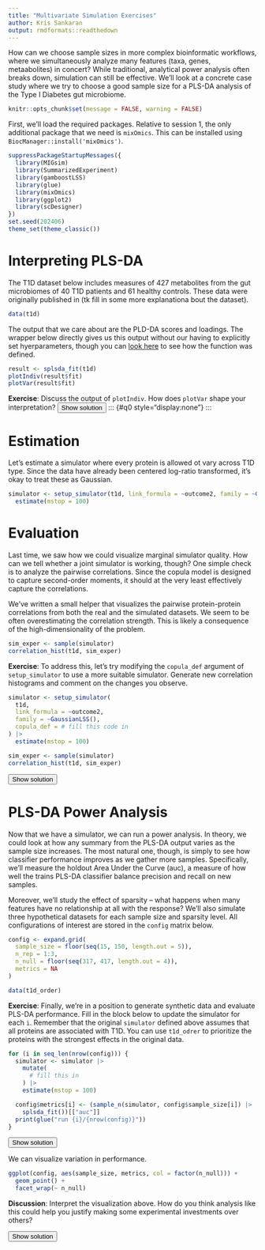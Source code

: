 ```yaml
---
title: "Multivariate Simulation Exercises"
author: Kris Sankaran
output: rmdformats::readthedown
---
```


<script>
function myFunction(id) {
    var x = document.getElementById(id);
    if (x.style.display === "none") {
        x.style.display = "block";
    } else {
        x.style.display = "none";
    }
}
</script>
<style>
div .info {
  margin: auto;
  background-color: #EAF0FB;
  width: 95%;
  padding: 10px;
}
</style>

How can we choose sample sizes in more complex bioinformatic workflows, where we
simultaneously analyze many features (taxa, genes, metaabolites) in concert?
While traditional, analytical power analysis often breaks down, simulation can
still be effective. We'll look at a concrete case study where we try to choose a
good sample size for a PLS-DA analysis of the Type I Diabetes gut microbiome.

```r
knitr::opts_chunk$set(message = FALSE, warning = FALSE)
```

First, we'll load the required packages. Relative to session 1, the only
additional package that we need is `mixOmics`. This can be installed using
`BiocManager::install('mixOmics')`.

```r
suppressPackageStartupMessages({
  library(MIGsim)
  library(SummarizedExperiment)
  library(gamboostLSS)
  library(glue)
  library(mixOmics)
  library(ggplot2)
  library(scDesigner)
})
set.seed(202406)
theme_set(theme_classic())
```

# Interpreting PLS-DA

The T1D dataset below includes measures of 427 metabolites from the gut
microbiomes of 40 T1D patients and 61 healthy controls. These data were
originally published in (tk fill in some more explanationa bout the dataset).

```r
data(t1d)
```

The output that we care about are the PLD-DA scores and loadings. The wrapper
below directly gives us this output without our having to explicitly set
hyerparameters, though you can [look here](https://github.com/krisrs1128/intro-to-simulation/blob/main/MIGsim/R/methods.R) 
to see how the function was defined.

```r
result <- splsda_fit(t1d)
plotIndiv(result$fit)
plotVar(result$fit)
```

**Exercise**: Discuss the output of `plotIndiv`. How does `plotVar` shape
your interpretation?
<button onclick="myFunction(&#39;q1&#39;)">
Show solution
</button>
::: {#q0 style="display:none"}
:::

# Estimation

Let's estimate a simulator where every protein is allowed ot vary across T1D
type. Since the data have already been centered log-ratio transformed, it's okay
to treat these as Gaussian. 

```r
simulator <- setup_simulator(t1d, link_formula = ~outcome2, family = ~GaussianLSS()) |>
  estimate(mstop = 100)
```

# Evaluation

Last time, we saw how we could visualize marginal simulator quality. How can we
tell whether a joint simulator is working, though? One simple check is to
analyze the pairwise correlations. Since the copula model is designed to capture
second-order moments, it should at the very least effectively capture the
correlations.

We've written a small helper that visualizes the pairwise protein-protein
correlations from both the real and the simulated datasets. We seem to be often
overestimating the correlation strength. This is likely a consequence of the
high-dimensionality of the problem.

```r
sim_exper <- sample(simulator)
correlation_hist(t1d, sim_exper)
```

**Exercise**: To address this, let's try modifying the `copula_def` argument of
`setup_simulator` to use a more suitable simulator. Generate new correlation
histograms and comment on the changes you observe.

```r
simulator <- setup_simulator(
  t1d,
  link_formula = ~outcome2,
  family = ~GaussianLSS(),
  copula_def = # fill this code in
) |>
  estimate(mstop = 100)

sim_exper <- sample(simulator)
correlation_hist(t1d, sim_exper)
```

<button onclick="myFunction(&#39;q1&#39;)">
Show solution
</button>
::: {#q1 style="display:none"}
```r
simulator <- setup_simulator(
  t1d,
  link_formula = ~outcome2,
  family = ~GaussianLSS(),
  copula_def = copula_adaptive(thr = 0.1)
) |>
  estimate(mstop = 100)

sim_exper <- sample(simulator)
correlation_hist(t1d, sim_exper)
```
:::

# PLS-DA Power Analysis

Now that we have a simulator, we can run a power analysis. In theory, we could
look at how any summary from the PLS-DA output varies as the sample size
increases. The most natural one, though, is simply to see how classifier
performance improves as we gather more samples. Specifically, we'll measure the
holdout Area Under the Curve (auc), a measure of how well the trains PLS-DA
classifier balance precision and recall on new samples.

Moreover, we'll study the effect of sparsity -- what happens when many features
have no relationship at all with the response? We'll also simulate three
hypothetical datasets for each sample size and sparsity level. All
configurations of interest are stored in the `config` matrix below.

```r
config <- expand.grid(
  sample_size = floor(seq(15, 150, length.out = 5)),
  n_rep = 1:3,
  n_null = floor(seq(317, 417, length.out = 4)),
  metrics = NA
)

data(t1d_order)
```

**Exercise**: Finally, we're in a position to generate synthetic data and
evaluate PLS-DA performance. Fill in the block below to update the simulator for
each `i`. Remember that the original `simulator` defined above assumes that all
proteins are associated with T1D. You can use `t1d_odrer` to prioritize the
proteins with the strongest effects in the original data.

```r
for (i in seq_len(nrow(config))) {
  simulator <- simulator |>
    mutate(
      # fill this in
    ) |>
    estimate(mstop = 100)

  config$metrics[i] <- (sample_n(simulator, config$sample_size[i]) |>
    splsda_fit())[["auc"]]
  print(glue("run {i}/{nrow(config)}"))
}
```

<button onclick="myFunction(&#39;q1&#39;)">
Show solution
</button>
::: {#power_loop style="display:none"}
```r
for (i in seq_len(nrow(config))) {
  if (i == 1 || config$n_null[i] != config$n_null[i - 1]) {
    simulator <- simulator |>
      mutate(dplyr::any_of(rev(t1d_order)[1:config$n_null[i]]), link = ~1) |>
      estimate(mstop = 100)
  }

  config$metrics[i] <- (sample_n(simulator, config$sample_size[i]) |>
    splsda_fit())[["auc"]]
  print(glue("run {i}/{nrow(config)}"))
}
```
:::

We can visualize variation in performance. 

```r
ggplot(config, aes(sample_size, metrics, col = factor(n_null))) +
  geom_point() +
  facet_wrap(~ n_null)
```


**Discussion**: Interpret the visualization above. How do you think analysis
like this could help you justify making some experimental investments over
others?

<button onclick="myFunction(&#39;q1&#39;)">
Show solution
</button>
::: {#discussion style="display:none"}
:::